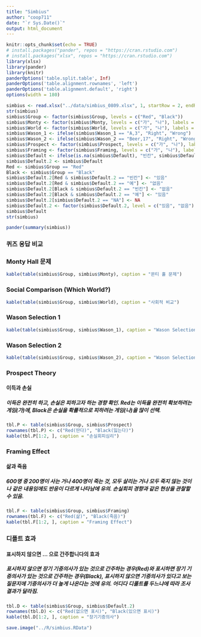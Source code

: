```yaml
---
title: "Simbius"
author: "coop711"
date: "`r Sys.Date()`"
output: html_document
---
```


```r
knitr::opts_chunk$set(echo = TRUE)
# install.packages("pander", repos = "https://cran.rstudio.com")
# install.packages("xlsx", repos = "https://cran.rstudio.com")
library(xlsx)
library(pander)
library(knitr)
panderOptions('table.split.table', Inf)
panderOptions('table.alignment.rownames', 'left')
panderOptions('table.alignment.default', 'right')
options(width = 180)
```

```r
simbius <- read.xlsx("../data/simbius_0809.xlsx", 1, startRow = 2, endRow = 22, colIndex = 1:12, colClasses = c(rep("character", 12)), stringsAsFactors = FALSE)
str(simbius)
simbius$Group <- factor(simbius$Group, levels = c("Red", "Black"))
simbius$Monty <- factor(simbius$Monty, levels = c("가", "나"), labels = c("바꾼다", "고수한다"))
simbius$World <- factor(simbius$World, levels = c("가", "나"), labels = c("내가 남보다", "남이 나보다"))
simbius$Wason_1 <- ifelse(simbius$Wason_1 == "A,3", "Right", "Wrong")
simbius$Wason_2 <- ifelse(simbius$Wason_2 == "Beer,17", "Right", "Wrong")
simbius$Prospect <- factor(simbius$Prospect, levels = c("가", "나"), labels = c("100%", "90%"))
simbius$Framing <- factor(simbius$Framing, levels = c("가", "나"), labels = c("확정", "확률"))
simbius$Default <- ifelse(is.na(simbius$Default), "빈칸", simbius$Default)
simbius$Default.2 <- simbius$Default
Red <- simbius$Group == "Red"
Black <- simbius$Group == "Black"
simbius$Default.2[Red & simbius$Default.2 == "빈칸"] <- "있음"
simbius$Default.2[Red & simbius$Default.2 == "예"] <- "없음"
simbius$Default.2[Black & simbius$Default.2 == "빈칸"] <- "없음"
simbius$Default.2[Black & simbius$Default.2 == "예"] <- "있음"
simbius$Default.2[simbius$Default.2 == "NA"] <- NA
simbius$Default.2 <- factor(simbius$Default.2, level = c("있음", "없음"))
simbius$Default
str(simbius)
```

```r
pander(summary(simbius))
```

### 퀴즈 응답 비교

### Monty Hall 문제

```r
kable(table(simbius$Group, simbius$Monty), caption = "몬티 홀 문제")
```

### Social Comparison (Which World?)

```r
kable(table(simbius$Group, simbius$World), caption = "사회적 비교")
```

### Wason Selection 1

```r
kable(table(simbius$Group, simbius$Wason_1), caption = "Wason Selection 1")
```

### Wason Selection 2

```r
kable(table(simbius$Group, simbius$Wason_2), caption = "Wason Selection 2")
```

### Prospect Theory

#### 이득과 손실

##### 이득은 완전히 하고, 손실은 피하고자 하는 경향 확인. Red는 이득을 완전히 확보하려는 게임(가)에, Black은 손실을 확률적으로 피하려는 게임(나)을 많이 선택.

```r
tbl.P <- table(simbius$Group, simbius$Prospect)
rownames(tbl.P) <- c("Red(딴다)", "Black(잃는다)")
kable(tbl.P[1:2, ], caption = "손실회피심리")
```

### Framing Effect

#### 삶과 죽음

##### 600명 중 200명이 사는 거나 400명이 죽는 것, 모두 살리는 거나 모두 죽지 않는 것이나 같은 내용임에도 반응이 다르게 나타남에 유의. 손실회피 경향과 같은 현상을 관찰할 수 있음.

```r
tbl.F <- table(simbius$Group, simbius$Framing)
rownames(tbl.F) <- c("Red(삶)", "Black(죽음)")
kable(tbl.F[1:2, ], caption = "Framing Effect")
```

### 디폴트 효과

#### 표시하지 않으면 ... 으로 간주합니다의 효과

##### 표시하지 않으면 장기 기증의사가 있는 것으로 간주하는 경우(Red)와 표시하면 장기 기증의사가 있는 것으로 간주하는 경우(Black), 표시하지 않으면 기증의사가 있다고 보는 질문지에 기증의사가 더 높게 나온다는 것에 유의. 어디다 디폴트를 두느냐에 따라 조사결과가 달라짐.

```r
tbl.D <- table(simbius$Group, simbius$Default.2)
rownames(tbl.D) <- c("Red(없으면 표시)", "Black(있으면 표시)")
kable(tbl.D[1:2, ], caption = "장기기증의사")
```

```r
save.image("../R/simbius.RData")
```